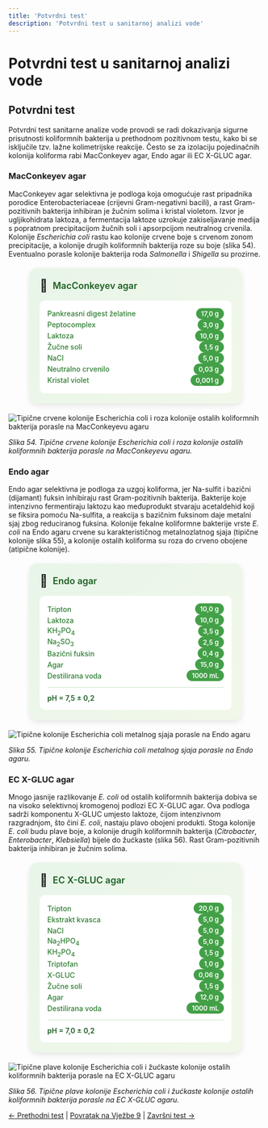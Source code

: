 ```yaml
---
title: 'Potvrdni test'
description: 'Potvrdni test u sanitarnoj analizi vode'
---
```


# Potvrdni test u sanitarnoj analizi vode

## Potvrdni test

Potvrdni test sanitarne analize vode provodi se radi dokazivanja sigurne prisutnosti koliformnih bakterija u prethodnom pozitivnom testu, kako bi se isključile tzv. lažne kolimetrijske reakcije. Često se za izolaciju pojedinačnih kolonija koliforma rabi MacConkeyev agar, Endo agar ili EC X-GLUC agar.

### MacConkeyev agar

MacConkeyev agar selektivna je podloga koja omogućuje rast pripadnika porodice Enterobacteriaceae (crijevni Gram-negativni bacili), a rast Gram-pozitivnih bakterija inhibiran je žučnim solima i kristal violetom. Izvor je ugljikohidrata laktoza, a fermentacija laktoze uzrokuje zakiseljavanje medija s popratnom precipitacijom žučnih soli i apsorpcijom neutralnog crvenila. Kolonije *Escherichia coli* rastu kao kolonije crvene boje s crvenom zonom precipitacije, a kolonije drugih koliformnih bakterija roze su boje (slika 54). Eventualno porasle kolonije bakterija roda *Salmonella* i *Shigella* su prozirne.

<div style="max-width: 380px; background: linear-gradient(135deg, #e8f5e9 0%, #f1f8e9 100%); border-radius: 15px; padding: 20px; box-shadow: 0 4px 12px rgba(0,0,0,0.1); margin: 20px auto;">
  <div style="display: flex; align-items: center; margin-bottom: 15px;">
    <span style="font-size: 24px; margin-right: 10px;">🧫</span>
    <h3 style="margin: 0; color: #1b5e20; font-weight: 600; font-size: 18px;">MacConkeyev agar</h3>
  </div>
  <div style="background: white; border-radius: 10px; padding: 15px;">
    <div style="display: grid; grid-template-columns: minmax(0, 1fr) auto; gap: 8px 15px; align-items: center;">
      <span style="font-weight: 500; color: #2e7d32; font-size: 14px;">Pankreasni digest želatine</span>
      <span style="background: #43a047; color: white; padding: 3px 10px; border-radius: 15px; font-size: 13px; font-weight: 600;">17,0 g</span>
    </div>
    <div style="display: grid; grid-template-columns: minmax(0, 1fr) auto; gap: 8px 15px; align-items: center;">
      <span style="font-weight: 500; color: #2e7d32; font-size: 14px;">Peptocomplex</span>
      <span style="background: #43a047; color: white; padding: 3px 10px; border-radius: 15px; font-size: 13px; font-weight: 600;">3,0 g</span>
    </div>
    <div style="display: grid; grid-template-columns: minmax(0, 1fr) auto; gap: 8px 15px; align-items: center;">
      <span style="font-weight: 500; color: #2e7d32; font-size: 14px;">Laktoza</span>
      <span style="background: #43a047; color: white; padding: 3px 10px; border-radius: 15px; font-size: 13px; font-weight: 600;">10,0 g</span>
    </div>
    <div style="display: grid; grid-template-columns: minmax(0, 1fr) auto; gap: 8px 15px; align-items: center;">
      <span style="font-weight: 500; color: #2e7d32; font-size: 14px;">Žučne soli</span>
      <span style="background: #43a047; color: white; padding: 3px 10px; border-radius: 15px; font-size: 13px; font-weight: 600;">1,5 g</span>
    </div>
    <div style="display: grid; grid-template-columns: minmax(0, 1fr) auto; gap: 8px 15px; align-items: center;">
      <span style="font-weight: 500; color: #2e7d32; font-size: 14px;">NaCl</span>
      <span style="background: #43a047; color: white; padding: 3px 10px; border-radius: 15px; font-size: 13px; font-weight: 600;">5,0 g</span>
    </div>
    <div style="display: grid; grid-template-columns: minmax(0, 1fr) auto; gap: 8px 15px; align-items: center;">
      <span style="font-weight: 500; color: #2e7d32; font-size: 14px;">Neutralno crvenilo</span>
      <span style="background: #43a047; color: white; padding: 3px 10px; border-radius: 15px; font-size: 13px; font-weight: 600;">0,03 g</span>
    </div>
    <div style="display: grid; grid-template-columns: minmax(0, 1fr) auto; gap: 8px 15px; align-items: center;">
      <span style="font-weight: 500; color: #2e7d32; font-size: 14px;">Kristal violet</span>
      <span style="background: #43a047; color: white; padding: 3px 10px; border-radius: 15px; font-size: 13px; font-weight: 600;">0,001 g</span>
    </div>
  </div>
</div>

![Tipične crvene kolonije Escherichia coli i roza kolonije ostalih koliformnih bakterija porasle na MacConkeyevu agaru](/Images/slika54.jpg)

*Slika 54. Tipične crvene kolonije Escherichia coli i roza kolonije ostalih koliformnih bakterija porasle na MacConkeyevu agaru.*

### Endo agar

Endo agar selektivna je podloga za uzgoj koliforma, jer Na-sulfit i bazični (dijamant) fuksin inhibiraju rast Gram-pozitivnih bakterija. Bakterije koje intenzivno fermentiraju laktozu kao međuprodukt stvaraju acetaldehid koji se fiksira pomoću Na-sulfita, a reakcija s bazičnim fuksinom daje metalni sjaj zbog reduciranog fuksina. Kolonije fekalne koliformne bakterije vrste *E. coli* na Endo agaru crvene su karakterističnog metalnozlatnog sjaja (tipične kolonije slika 55), a kolonije ostalih koliforma su roza do crveno obojene (atipične kolonije).

<div style="max-width: 380px; background: linear-gradient(135deg, #e8f5e9 0%, #f1f8e9 100%); border-radius: 15px; padding: 20px; box-shadow: 0 4px 12px rgba(0,0,0,0.1); margin: 20px auto;">
  <div style="display: flex; align-items: center; margin-bottom: 15px;">
    <span style="font-size: 24px; margin-right: 10px;">🧫</span>
    <h3 style="margin: 0; color: #1b5e20; font-weight: 600; font-size: 18px;">Endo agar</h3>
  </div>
  <div style="background: white; border-radius: 10px; padding: 15px;">
    <div style="display: grid; grid-template-columns: minmax(0, 1fr) auto; gap: 8px 15px; align-items: center;">
      <span style="font-weight: 500; color: #2e7d32; font-size: 14px;">Tripton</span>
      <span style="background: #43a047; color: white; padding: 3px 10px; border-radius: 15px; font-size: 13px; font-weight: 600;">10,0 g</span>
    </div>
    <div style="display: grid; grid-template-columns: minmax(0, 1fr) auto; gap: 8px 15px; align-items: center;">
      <span style="font-weight: 500; color: #2e7d32; font-size: 14px;">Laktoza</span>
      <span style="background: #43a047; color: white; padding: 3px 10px; border-radius: 15px; font-size: 13px; font-weight: 600;">10,0 g</span>
    </div>
    <div style="display: grid; grid-template-columns: minmax(0, 1fr) auto; gap: 8px 15px; align-items: center;">
      <span style="font-weight: 500; color: #2e7d32; font-size: 14px;">KH<sub>2</sub>PO<sub>4</sub></span>
      <span style="background: #43a047; color: white; padding: 3px 10px; border-radius: 15px; font-size: 13px; font-weight: 600;">3,5 g</span>
    </div>
    <div style="display: grid; grid-template-columns: minmax(0, 1fr) auto; gap: 8px 15px; align-items: center;">
      <span style="font-weight: 500; color: #2e7d32; font-size: 14px;">Na<sub>2</sub>SO<sub>3</sub></span>
      <span style="background: #43a047; color: white; padding: 3px 10px; border-radius: 15px; font-size: 13px; font-weight: 600;">2,5 g</span>
    </div>
    <div style="display: grid; grid-template-columns: minmax(0, 1fr) auto; gap: 8px 15px; align-items: center;">
      <span style="font-weight: 500; color: #2e7d32; font-size: 14px;">Bazični fuksin</span>
      <span style="background: #43a047; color: white; padding: 3px 10px; border-radius: 15px; font-size: 13px; font-weight: 600;">0,4 g</span>
    </div>
    <div style="display: grid; grid-template-columns: minmax(0, 1fr) auto; gap: 8px 15px; align-items: center;">
      <span style="font-weight: 500; color: #2e7d32; font-size: 14px;">Agar</span>
      <span style="background: #43a047; color: white; padding: 3px 10px; border-radius: 15px; font-size: 13px; font-weight: 600;">15,0 g</span>
    </div>
    <div style="display: grid; grid-template-columns: minmax(0, 1fr) auto; gap: 8px 15px; align-items: center;">
      <span style="font-weight: 500; color: #2e7d32; font-size: 14px;">Destilirana voda</span>
      <span style="background: #43a047; color: white; padding: 3px 10px; border-radius: 15px; font-size: 13px; font-weight: 600;">1000 mL</span>
    </div>
    <div style="margin-top: 12px; padding-top: 12px; border-top: 1px solid #c8e6c9;">
      <span style="font-weight: 600; color: #1b5e20; font-size: 14px;">pH = 7,5 ± 0,2</span>
    </div>
  </div>
</div>

![Tipične kolonije Escherichia coli metalnog sjaja porasle na Endo agaru](/Images/slika55.jpg)

*Slika 55. Tipične kolonije Escherichia coli metalnog sjaja porasle na Endo agaru.*

### EC X-GLUC agar

Mnogo jasnije razlikovanje *E. coli* od ostalih koliformnih bakterija dobiva se na visoko selektivnoj kromogenoj podlozi EC X-GLUC agar. Ova podloga sadrži komponentu X-GLUC umjesto laktoze, čijom intenzivnom razgradnjom, što čini *E. coli*, nastaju plavo obojeni produkti. Stoga kolonije *E. coli* budu plave boje, a kolonije drugih koliformnih bakterija (*Citrobacter*, *Enterobacter*, *Klebsiella*) bijele do žućkaste (slika 56). Rast Gram-pozitivnih bakterija inhibiran je žučnim solima.

<div style="max-width: 380px; background: linear-gradient(135deg, #e8f5e9 0%, #f1f8e9 100%); border-radius: 15px; padding: 20px; box-shadow: 0 4px 12px rgba(0,0,0,0.1); margin: 20px auto;">
  <div style="display: flex; align-items: center; margin-bottom: 15px;">
    <span style="font-size: 24px; margin-right: 10px;">🧫</span>
    <h3 style="margin: 0; color: #1b5e20; font-weight: 600; font-size: 18px;">EC X-GLUC agar</h3>
  </div>
  <div style="background: white; border-radius: 10px; padding: 15px;">
    <div style="display: grid; grid-template-columns: minmax(0, 1fr) auto; gap: 8px 15px; align-items: center;">
      <span style="font-weight: 500; color: #2e7d32; font-size: 14px;">Tripton</span>
      <span style="background: #43a047; color: white; padding: 3px 10px; border-radius: 15px; font-size: 13px; font-weight: 600;">20,0 g</span>
    </div>
    <div style="display: grid; grid-template-columns: minmax(0, 1fr) auto; gap: 8px 15px; align-items: center;">
      <span style="font-weight: 500; color: #2e7d32; font-size: 14px;">Ekstrakt kvasca</span>
      <span style="background: #43a047; color: white; padding: 3px 10px; border-radius: 15px; font-size: 13px; font-weight: 600;">5,0 g</span>
    </div>
    <div style="display: grid; grid-template-columns: minmax(0, 1fr) auto; gap: 8px 15px; align-items: center;">
      <span style="font-weight: 500; color: #2e7d32; font-size: 14px;">NaCl</span>
      <span style="background: #43a047; color: white; padding: 3px 10px; border-radius: 15px; font-size: 13px; font-weight: 600;">5,0 g</span>
    </div>
    <div style="display: grid; grid-template-columns: minmax(0, 1fr) auto; gap: 8px 15px; align-items: center;">
      <span style="font-weight: 500; color: #2e7d32; font-size: 14px;">Na<sub>2</sub>HPO<sub>4</sub></span>
      <span style="background: #43a047; color: white; padding: 3px 10px; border-radius: 15px; font-size: 13px; font-weight: 600;">5,0 g</span>
    </div>
    <div style="display: grid; grid-template-columns: minmax(0, 1fr) auto; gap: 8px 15px; align-items: center;">
      <span style="font-weight: 500; color: #2e7d32; font-size: 14px;">KH<sub>2</sub>PO<sub>4</sub></span>
      <span style="background: #43a047; color: white; padding: 3px 10px; border-radius: 15px; font-size: 13px; font-weight: 600;">1,5 g</span>
    </div>
    <div style="display: grid; grid-template-columns: minmax(0, 1fr) auto; gap: 8px 15px; align-items: center;">
      <span style="font-weight: 500; color: #2e7d32; font-size: 14px;">Triptofan</span>
      <span style="background: #43a047; color: white; padding: 3px 10px; border-radius: 15px; font-size: 13px; font-weight: 600;">1,0 g</span>
    </div>
    <div style="display: grid; grid-template-columns: minmax(0, 1fr) auto; gap: 8px 15px; align-items: center;">
      <span style="font-weight: 500; color: #2e7d32; font-size: 14px;">X-GLUC</span>
      <span style="background: #43a047; color: white; padding: 3px 10px; border-radius: 15px; font-size: 13px; font-weight: 600;">0,06 g</span>
    </div>
    <div style="display: grid; grid-template-columns: minmax(0, 1fr) auto; gap: 8px 15px; align-items: center;">
      <span style="font-weight: 500; color: #2e7d32; font-size: 14px;">Žučne soli</span>
      <span style="background: #43a047; color: white; padding: 3px 10px; border-radius: 15px; font-size: 13px; font-weight: 600;">1,5 g</span>
    </div>
    <div style="display: grid; grid-template-columns: minmax(0, 1fr) auto; gap: 8px 15px; align-items: center;">
      <span style="font-weight: 500; color: #2e7d32; font-size: 14px;">Agar</span>
      <span style="background: #43a047; color: white; padding: 3px 10px; border-radius: 15px; font-size: 13px; font-weight: 600;">12,0 g</span>
    </div>
    <div style="display: grid; grid-template-columns: minmax(0, 1fr) auto; gap: 8px 15px; align-items: center;">
      <span style="font-weight: 500; color: #2e7d32; font-size: 14px;">Destilirana voda</span>
      <span style="background: #43a047; color: white; padding: 3px 10px; border-radius: 15px; font-size: 13px; font-weight: 600;">1000 mL</span>
    </div>
    <div style="margin-top: 12px; padding-top: 12px; border-top: 1px solid #c8e6c9;">
      <span style="font-weight: 600; color: #1b5e20; font-size: 14px;">pH = 7,0 ± 0,2</span>
    </div>
  </div>
</div>

![Tipične plave kolonije Escherichia coli i žućkaste kolonije ostalih koliformnih bakterija porasle na EC X-GLUC agaru](/Images/slika56.jpg)

*Slika 56. Tipične plave kolonije Escherichia coli i žućkaste kolonije ostalih koliformnih bakterija porasle na EC X-GLUC agaru.*



[← Prethodni test](/poglavlje-9/prethodni-test) | [Povratak na Vježbe 9](/poglavlje-9/vjezbe-9) | [Završni test →](/poglavlje-9/zavrsni-test)